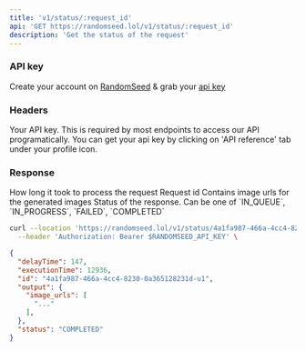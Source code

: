 ```yaml
---
title: 'v1/status/:request_id'
api: 'GET https://randomseed.lol/v1/status/:request_id'
description: 'Get the status of the request'
---
```

### API key

Create your account on [RandomSeed](https://randomseed.co/signup) & grab your [api key](https://randomseed.co/api-reference/integrate)

### Headers

<ParamField header="Authorization" type="string">
  Your API key. This is required by most endpoints to access our API programatically. You can get your api key by clicking on 'API reference' tab under your profile icon.
</ParamField>

### Response

<ResponseField name="executionTime" type="integer">
  How long it took to process the request
</ResponseField>
<ResponseField name="id" type="string">
  Request id
</ResponseField>
<ResponseField name="output" type="object">
  <Expandable title="properties">
    <ResponseField name="image_urls" type="string[]">
      Contains image urls for the generated images
    </ResponseField>
  </Expandable>
  <ResponseField name="staus" type="string">
    Status of the response. Can be one of `IN_QUEUE`, `IN_PROGRESS`,  `FAILED`, `COMPLETED`
  </ResponseField>
</ResponseField>

<RequestExample>

```bash Example Request
curl --location 'https://randomseed.lol/v1/status/4a1fa987-466a-4cc4-8230-0a365128231d-u1' \
  --header 'Authorization: Bearer $RANDOMSEED_API_KEY' \
```

</RequestExample>

<ResponseExample>

```json Response
{
  "delayTime": 147,
  "executionTime": 12936,
  "id": "4a1fa987-466a-4cc4-8230-0a365128231d-u1",
  "output": {
    "image_urls": [
      "..."
    ],
  },
  "status": "COMPLETED"
}
```
</ResponseExample>
